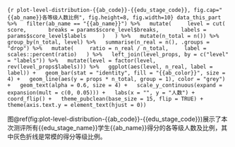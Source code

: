 ```{r plot-level-distribution-{{ab_code}}-{{edu_stage_code}}, fig.cap="{{ab_name}}各等级人数比例", fig.height=8, fig.width=10}
data_this_part %>%
  filter(ab_name == "{{ab_name}}") %>%
  mutate(
    level = cut(
      score,
      breaks = params$score_level$breaks,
      labels = params$score_level$labels
    )
  ) %>%
  mutate(n_total = n()) %>%
  group_by(n_total, level) %>%
  summarise(n_real = n(), .groups = "drop") %>%
  mutate(
    ratio = n_real / n_total,
    label = scales::percent(ratio)
  ) %>%
  left_join(level_props, by = c("level" = "labels")) %>%
  mutate(level = factor(level, rev(level_props$labels))) %>%
  ggplot(aes(level, n_real, label = label)) +
  geom_bar(stat = "identity", fill = "{{ab_color}}", size = 4) +
  geom_line(aes(y = props * n_total, group = 1), color = "grey") +
  geom_text(alpha = 0.6, size = 4) +
  scale_y_continuous(expand = expansion(mult = c(0, 0.05))) +
  labs(x = "", y = "人数") +
  coord_flip() +
  theme_pubclean(base_size = 15, flip = TRUE) +
  theme(axis.text.y = element_text(hjust = 0))
```

图\@ref(fig:plot-level-distribution-{{ab_code}}-{{edu_stage_code}})展示了本次测评所有{{edu_stage_name}}学生{{ab_name}}得分的各等级人数及比例，其中灰色折线是常模的得分等级比例。
